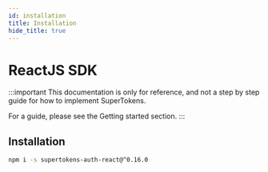 ```yaml
---
id: installation
title: Installation
hide_title: true
---
```



# ReactJS SDK

:::important
This documentation is only for reference, and not a step by step guide for how to implement SuperTokens.

For a guide, please see the <GuidesLink>Getting started section</GuidesLink>.
:::

## Installation

```bash
npm i -s supertokens-auth-react@^0.16.0
```